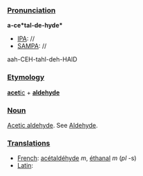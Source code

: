 ===[[Pronunciation]]===

'''a-ce*tal-de-hyde*'''
*[[IPA]]: //
*[[SAMPA]]: //
aah-CEH-tahl-deh-HAID
===[[Etymology]]===

[[acetic|'''acet'''ic]] + [[aldehyde|'''aldehyde''']]
===[[Noun]]===

[[Acetic aldehyde]]. See [[Aldehyde]].
===[[Translations]]===

*[[French]]: [[acétaldéhyde]] ''m'', [[éthanal]] ''m'' (''pl'' -s)
*[[Latin]]: